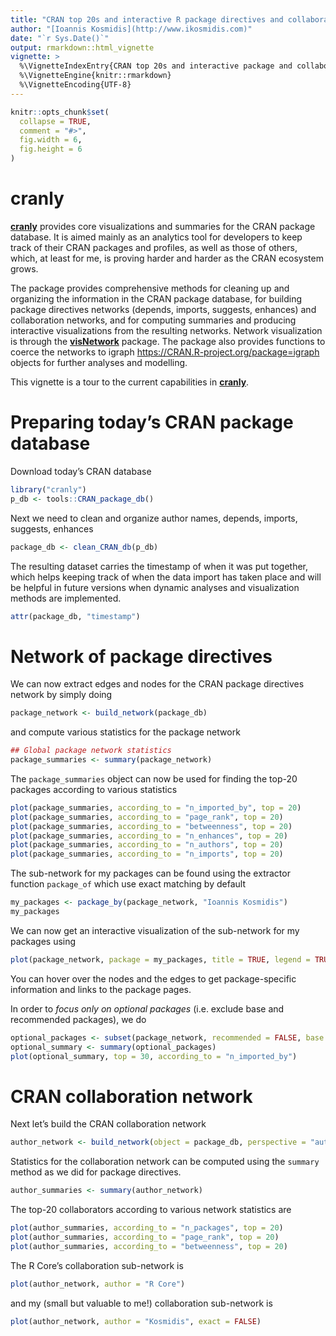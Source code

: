 ```yaml
---
title: "CRAN top 20s and interactive R package directives and collaboration networks"
author: "[Ioannis Kosmidis](http://www.ikosmidis.com)"
date: "`r Sys.Date()`"
output: rmarkdown::html_vignette
vignette: >
  %\VignetteIndexEntry{CRAN top 20s and interactive package and collaboration networks}
  %\VignetteEngine{knitr::rmarkdown}
  %\VignetteEncoding{UTF-8}
---
```


```r
knitr::opts_chunk$set(
  collapse = TRUE,
  comment = "#>",
  fig.width = 6,
  fig.height = 6
)
```


# **cranly**
[**cranly**](https://github.com/ikosmidis/cranly) provides core visualizations and summaries for the CRAN package database. It is aimed mainly as an analytics tool for developers to keep track of their CRAN packages and profiles, as well as those of others, which, at least for me, is proving harder and harder as the CRAN ecosystem grows.

The package provides comprehensive methods for cleaning up and organizing the information in the CRAN package database, for building package directives networks (depends, imports, suggests, enhances) and collaboration networks, and for computing summaries and producing interactive visualizations from the resulting networks. Network visualization is through the [**visNetwork**](https://CRAN.R-project.org/package=visNetwork) package. The package also provides functions to coerce the networks to igraph <https://CRAN.R-project.org/package=igraph> objects for further analyses and modelling.

This vignette is a tour to the current capabilities in [**cranly**](https://github.com/ikosmidis/cranly).

# Preparing today's CRAN package database

Download today's CRAN database
```r
library("cranly")
p_db <- tools::CRAN_package_db()
```

Next we need to clean and organize author names, depends, imports, suggests, enhances
```r
package_db <- clean_CRAN_db(p_db)
```

The resulting dataset carries the timestamp of when it was put together, which helps keeping track of when the data import has taken place and will be helpful in future versions when dynamic analyses and visualization methods are implemented.
```r
attr(package_db, "timestamp")
```

# Network of package directives

We can now extract edges and nodes for the CRAN package directives network by simply doing
```r
package_network <- build_network(package_db)
```
and compute various statistics for the package network
```r
## Global package network statistics
package_summaries <- summary(package_network)
```

The `package_summaries` object can now be used for finding the top-20
packages according to various statistics
```r
plot(package_summaries, according_to = "n_imported_by", top = 20)
plot(package_summaries, according_to = "page_rank", top = 20)
plot(package_summaries, according_to = "betweenness", top = 20)
plot(package_summaries, according_to = "n_enhances", top = 20)
plot(package_summaries, according_to = "n_authors", top = 20)
plot(package_summaries, according_to = "n_imports", top = 20)
```

The sub-network for my packages can be found using the extractor function `package_of` which use exact matching by default
```r
my_packages <- package_by(package_network, "Ioannis Kosmidis")
my_packages
```
We can now get an interactive visualization of the sub-network for my packages using
```r
plot(package_network, package = my_packages, title = TRUE, legend = TRUE)
```
You can hover over the nodes and the edges to get package-specific information and links to the package pages.

In order to *focus only on optional packages* (i.e. exclude base and recommended packages), we do
```r
optional_packages <- subset(package_network, recommended = FALSE, base = FALSE)
optional_summary <- summary(optional_packages)
plot(optional_summary, top = 30, according_to = "n_imported_by")
```

# CRAN collaboration network

Next let's build the CRAN collaboration network
```r
author_network <- build_network(object = package_db, perspective = "author")
```

Statistics for the collaboration network can be computed using the `summary` method as we did for package directives.
```r
author_summaries <- summary(author_network)
```

The top-20 collaborators according to various network statistics are
```r
plot(author_summaries, according_to = "n_packages", top = 20)
plot(author_summaries, according_to = "page_rank", top = 20)
plot(author_summaries, according_to = "betweenness", top = 20)
```

The R Core's collaboration sub-network is
```r
plot(author_network, author = "R Core")
```
and my (small but valuable to me!) collaboration sub-network is
```r
plot(author_network, author = "Kosmidis", exact = FALSE)
```
